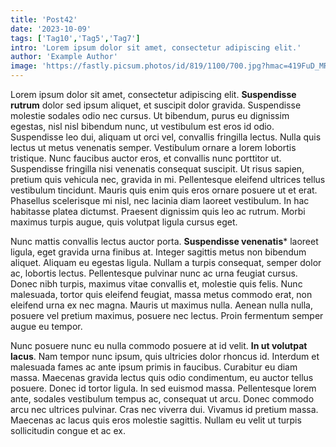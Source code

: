 ```yaml
---
title: 'Post42' 
date: '2023-10-09' 
tags: ['Tag10','Tag5','Tag7']
intro: 'Lorem ipsum dolor sit amet, consectetur adipiscing elit.'
author: 'Example Author'
image: 'https://fastly.picsum.photos/id/819/1100/700.jpg?hmac=419FuD_MRDxqV4uuPUzC0S6yWkPXuuK77cROAP78_yM'
---
```


Lorem ipsum dolor sit amet, consectetur adipiscing elit. **Suspendisse rutrum** dolor sed ipsum aliquet, et suscipit dolor gravida. Suspendisse molestie sodales odio nec cursus. Ut bibendum, purus eu dignissim egestas, nisl nisl bibendum nunc, ut vestibulum est eros id odio. Suspendisse leo dui, aliquam ut orci vel, convallis fringilla lectus. Nulla quis lectus ut metus venenatis semper. Vestibulum ornare a lorem lobortis tristique. Nunc faucibus auctor eros, et convallis nunc porttitor ut. Suspendisse fringilla nisi venenatis consequat suscipit. Ut risus sapien, pretium quis vehicula nec, gravida in mi. Pellentesque eleifend ultrices tellus vestibulum tincidunt. Mauris quis enim quis eros ornare posuere ut et erat. Phasellus scelerisque mi nisl, nec lacinia diam laoreet vestibulum. In hac habitasse platea dictumst. Praesent dignissim quis leo ac rutrum. Morbi maximus turpis augue, quis volutpat ligula cursus eget.

Nunc mattis convallis lectus auctor porta. **Suspendisse venenatis*** laoreet ligula, eget gravida urna finibus at. Integer sagittis metus non bibendum aliquet. Aliquam eu egestas ligula. Nullam a turpis consequat, semper dolor ac, lobortis lectus. Pellentesque pulvinar nunc ac urna feugiat cursus. Donec nibh turpis, maximus vitae convallis et, molestie quis felis. Nunc malesuada, tortor quis eleifend feugiat, massa metus commodo erat, non eleifend urna ex nec magna. Mauris ut maximus nulla. Aenean nulla nulla, posuere vel pretium maximus, posuere nec lectus. Proin fermentum semper augue eu tempor.

Nunc posuere nunc eu nulla commodo posuere at id velit. **In ut volutpat lacus**. Nam tempor nunc ipsum, quis ultricies dolor rhoncus id. Interdum et malesuada fames ac ante ipsum primis in faucibus. Curabitur eu diam massa. Maecenas gravida lectus quis odio condimentum, eu auctor tellus posuere. Donec id tortor ligula. In sed euismod massa. Pellentesque lorem ante, sodales vestibulum tempus ac, consequat ut arcu. Donec commodo arcu nec ultrices pulvinar. Cras nec viverra dui. Vivamus id pretium massa. Maecenas ac lacus quis eros molestie sagittis. Nullam eu velit ut turpis sollicitudin congue et ac ex.

